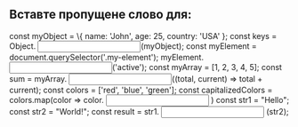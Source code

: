 
## Вставте пропущене слово для:
<CreateExpCard title='Получення ключів обєкта' id={1}>
	const myObject = \{
		name: 'John',
		age: 25,
		country: 'USA'
	};
	const keys = Object. <input data-exp="input" className={styles.expInput}/>(myObject);
</CreateExpCard>

<CreateExpCard title='Додавання класу елементу' id={2}>
	const myElement = document.querySelector('.my-element');
	myElement. <input data-exp="input" className={styles.expInput}/>('active');
</CreateExpCard>

<CreateExpCard title='Получення суми елементів масиву' id={3}>
	const myArray = [1, 2, 3, 4, 5];
	const sum = myArray. <input data-exp="input" className={styles.expInput}/>((total, current) => total + current);
</CreateExpCard>

<CreateExpCard title='Получення масив елементів в верхньому регістрі' id={4}>
	const colors = ['red', 'blue', 'green'];
	const capitalizedColors = colors.map(color => color. <input data-exp="input" className={styles.expInput}/> )
</CreateExpCard>

<CreateExpCard title='Обєднання рядків' id={5}>
	const str1 = "Hello";
	const str2 = "World!";
	const result = str1. <input data-exp="input" className={styles.expInput}/> (str2);
</CreateExpCard>


